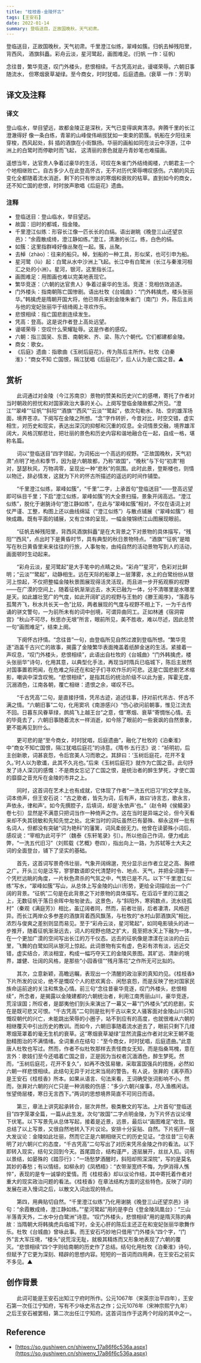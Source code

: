 ```yaml
---
title: "桂枝香-金陵怀古"
tags: [王安石]
date: 2022-01-14
summary: 登临送目，正故国晚秋，天气初肃。
---
```


登临送目，正故国晚秋，天气初肃。千里澄江似练，翠峰如簇。归帆去棹残阳里，背西风，
酒旗斜矗。彩舟云淡，星河鹭起，画图难足。(归帆 一作：征帆)

念往昔，繁华竞逐，叹门外楼头，悲恨相续。千古凭高对此，谩嗟荣辱。六朝旧事随流水，
但寒烟衰草凝绿。至今商女，时时犹唱，后庭遗曲。(衰草 一作：芳草)

## 译文及注释

### 译文

登山临水，举目望远，故都金陵正是深秋，天气已变得飒爽清凉。奔腾千里的长江澄澈得好
像一条白练，青翠的山峰俊伟峭拔犹如一束束的箭簇。帆船在夕阳往来穿梭，西风起处，斜
插的酒旗在小街飘扬。华丽的画船如同在淡云中浮游，江中洲上的白鹭时而停歇时而飞起，
这清丽的景色就是丹青妙笔也难描画。

遥想当年，达官贵人争着过豪华的生活，可叹在朱雀门外结绮阁楼，六朝君主一个个地相继败亡。自古多少人在此登高怀古，无不对历代荣辱喟叹感伤。六朝的风云变化全都随着流水消逝，剩下的只有惨淡的寒烟和衰败的枯草。直到如今的商女，还不知亡国的悲恨，时时放声歌唱《后庭花》遗曲。

### 注释

- 登临送目：登山临水，举目望远。
- 故国：旧时的都城，指金陵。
- 千里澄江似练：形容长江像一匹长长的白绢。语出谢眺《晚登三山还望京邑》：“余霞散成绮，澄江静如练。”澄江，清澈的长江。练，白色的绢。
- 如簇：这里指群峰好像丛聚在一起。簇，丛聚。
- 去棹（zhào）：往来的船只。棹，划船的一种工具，形似桨，也可引申为船。
- 星河鹭（lù）起：白鹭从水中沙洲上飞起。长江中有白鹭洲（长江与秦淮河相汇之处的小洲）。星河，银河，这里指长江。
- 画图难足：用图画也难以完美地表现它。
- 繁华竞逐：（六朝的达官贵人）争着过豪华的生活。竞逐：竞相仿效追逐。
- 门外楼头：指南朝陈亡国惨剧。语出杜牧《台城曲》：“门外韩擒虎，楼头张丽华。”韩擒虎是隋朝开国大将，他已带兵来到金陵朱雀门（南门）外，陈后主尚与他的宠妃张丽华于结绮阁上寻欢作乐。
- 悲恨相续：指亡国悲剧连续发生。
- 凭高：登高。这是说作者登上高处远望。
- 谩嗟荣辱：空叹什么荣耀耻辱。这是作者的感叹。
- 六朝：指三国吴、东晋、南朝宋、齐、梁、陈六个朝代。它们都建都金陵。
- 商女：歌女。
- 《后庭》遗曲：指歌曲《玉树后庭花》，传为陈后主所作。杜牧《泊秦淮》：“商女不知
  亡国恨，隔江犹唱《后庭花》”，后人认为是亡国之音。▲

## 赏析

　　此词通过对金陵（今江苏南京）景物的赞美和历史兴亡的感喟，寄托了作者对当时朝政的担忧和对国家政治大事的关心。上阕写登临金陵故都之所见。“澄江”“翠峰”“征帆”“斜阳”“酒旗”“西风”“云淡”“鹭起”，依次勾勒水、陆、空的雄浑场面，境界苍凉。下阕写在金陵之所想。“念”字作转折，今昔对比，时空交错，虚实相生，对历史和现实，表达出深沉的抑郁和沉重的叹息。全词情景交融，境界雄浑阔大，风格沉郁悲壮，把壮丽的景色和历史内容和谐地融合在一起，自成一格，堪称名篇。

　　词以“登临送目”四字领起，为词拓出一个高远的视野。“正故国晚秋，天气初肃”点明了地点和季节，因为是六朝故都，乃称“故国”，“晚秋”与下句“初肃”相对，瑟瑟秋风，万物凋零，呈现出一种“悲秋”的氛围。此时此景，登斯楼也，则情以物迁，辞必情发，这就为下片的怀古所描述的遥远的时间作铺垫。

　　“千里澄江似练，翠峰如簇”，“千里”二字，上承首句“登临送目”——登高远望即可纵目千里；下启“澄江似练，翠峰如簇”的大全景扫描，景象开阔高远。“澄江似练”，脱化于谢朓诗句“澄江静如练”，在此与“翠峰如簇”相对，不仅在语词上对仗严谨、工整，构图上还以曲线绵延（“澄江似练”）与散点铺展（“翠峰如簇”）相映成趣。既有平面的铺展，又有立体的呈现，一幅金陵锦绣江山图展现眼前。

　　“征帆去棹残阳里，背西风酒旗斜矗”是在大背景之下对景物的具体描写，“残阳”“西风”，点出时下是黄昏时节，具有典型的秋日景物特点。“酒旗”“征帆”是暗写在秋日黄昏里来来往往的行旅，人事匆匆，由纯自然的活动景物写到人的活动，画面顿时生动起来。

　　“彩舟云淡，星河鹭起”是大手笔中的点睛之处。“彩舟”“星河”，色彩对比鲜明；“云淡”“鹭起”，动静相生。远在天际的船罩上一层薄雾，水上的白鹭纷纷从银河上惊起，不仅把整幅金陵秋景图展现得活灵活现，而且进一步开拓观察的视野——在广漠的空间上，随着征帆渐渐远去，水天已融为一体，分不清哪里是水哪里是天。如此雄壮宽广的气度，如此开阔旷远的视野与王勃的《滕王阁序》，“落霞与孤鹜齐飞，秋水共长天一色”比较，两者展现的气度与视野不相上下，一为千古传诵的骈文警句，一为前所未有的词中创境，可谓异曲同工。正如林逋《宿洞霄宫》“秋山不可尽，秋思亦无垠”所言，眼前所见，美不胜收，难以尽述，因此总赞一句“画图难足”，结束上阕。

　　下阕怀古抒情。“念往昔”一句，由登临所见自然过渡到登临所想。“繁华竞逐”涵盖千古兴亡的故事，揭露了金陵繁华表面掩盖着纸醉金迷的生活。紧接着一声叹息，“叹门外楼头，悲恨相续”，此语出自杜牧的《台城曲》“门外韩擒虎，楼头张丽华”诗句，化用其意，以典型化手法，再现当时隋兵已临城下，陈后主居然对国事置若罔闻，在危难之际还在和妃子们寻欢作乐的可悲。这是亡国悲剧艺术缩影，嘲讽中深含叹惋。“悲恨相续”，是指其后的统治阶级不以此为鉴，挥霍无度，沉溺酒色，江南各朝，覆亡相继：遗恨之余，嗟叹不已。

　　“千古凭高”二句，是直接抒情，凭吊古迹，追述往事，抒对前代吊古、怀古不满之情。“六朝旧事”二句，化用窦巩《南游感兴》“伤心欲问前朝事，惟见江流去不回。日暮东风眷草绿，鹧鸪飞上越王台”之意，借“寒烟、衰草”寄惆怅心情。去的毕竟去了，六朝旧事随着流水一样消逝，如今除了眼前的一些衰飒的自然景象，更不能再见到什么。

　　更可悲的是“至今商女，时时犹唱，后庭遗曲”，融化了杜牧的《泊秦淮》中“商女不知亡国恨，隔江犹唱后庭花”的诗意。《隋书·五行志》说：“祯明初，后主创新歌，词甚哀怨，令后宫美人习而歌之。其辞曰：‘玉树后庭花，花开不复久。’时人以为歌谶，此其不久兆也。”后来《玉树后庭花》就作为亡国之音。此句抒发了诗人深沉的感慨：不是商女忘记了亡国之恨，是统治者的醉生梦死，才使亡国的靡靡之音充斥在金陵的市井之上。

　　同时，这首词在艺术上也有成就，它体现了作者“一洗五代旧习”的文学主张。词本倚声，但王安石说：“古之歌者，皆先为词，后有声，故曰‘诗言志，歌永言，声依永，律和声’。如今先撰腔子，后填词，却是‘永依声’也。”（赵令畤《侯鲭录》卷七引）显然是不满意只把词当作一种倚声之作。这在当时是异端之论，但今天看来却不失其锐敏和先知先觉之处。北宋当时的词坛虽然已有晏殊、柳永这样一批有名词人，但都没有突破“词为艳科”的藩篱，词风柔弱无力。他曾在读晏殊小词后，感叹说：“宰相为此可乎?”（魏泰《东轩笔录》引）。所以他自己作词，便力戒此弊，“一洗五代旧习”（刘熙载《艺概》卷四），指出向上一路，为苏轼等士大夫之词的全面登台，铺下了坚实的基础。

　　首先，这首词写景奇伟壮丽，气象开阔绵邈，充分显示出作者立足之高、胸襟之广。开头三句是泛写，寥寥数语即交代清楚时令、地点、天气，并把全词置于一个凭栏远眺的角度，一片秋色肃杀的气氛之中，气势已是不凡。以下“千里澄江似练”写水，“翠峰如簇”写山，从总体上写金陵的山川形势，更给全词描绘出一个广阔的背景。“征帆”二句是在此背景之下对景物的具体描写。在滔滔千里的江面之上，无数征帆于落日余晖中匆匆驶去。这景色，与“斜阳外，寒鸦数点，流水绕孤村”（秦观《满庭芳》）相比，虽辽阔者同，然而，前者壮丽，后者凄清，风格迥异。而长江两岸众多参差的酒旗背着西风飘荡，与杜牧的“水村山郭酒旗风”相比，浓烈与俊爽之差别则显而易见。至于“彩舟云淡，星河鹭起”，如同电影镜头的进一步推开，随着征帆渐渐远去，词人的视野也随之扩大，竟至把水天上下融为一体，在一个更加广漠的空间写出长江的万千仪态。远去的征帆像是漂漾在淡淡的白云里，飞舞的白鹭如同从银河上惊起。此词景物有实有虚，色彩有浓有淡，远近交错，虚实结合，浓淡相宜，构成一幅巧夺天工的金陵风景图。其旷远、清新的境界，雄健、壮阔的风格，是那些“小园香径”“残月落花”之作所无可比拟的。

　　其次，立意新颖，高瞻远瞩，表现出一个清醒的政治家的真知灼见。《桂枝香》下片所发的议论，绝不是慨叹个人的悲欢离合、闲愁哀怨，而是反映了他对国家民族命运前途的关注和焦急心情。前三句“念往昔豪华竞逐，叹门外楼头，悲恨相续”，所念者，是揭露以金陵建都的六朝统治者，利用江南秀丽山川，豪华竞逐，荒淫误国；所叹者，是鄙夷他们到头来演出了一幕又一幕“门外楼头”式的悲剧，实在是既可悲又可恨。“千古凭高”二句则是批判千古以来文人骚客面对金陵山川只知慨叹朝代的兴亡，未能跳出荣辱的小圈子，站不到应有的高度，也就很难从六朝的相继覆灭中引出历史的教训。而如今，六朝旧事随着流水逝去了，眼前只剩下几缕寒烟笼罩着的毫无生机的衰草。这“寒烟衰草凝绿”显然流露出作者对北宋王朝不能励精图治的不满情绪。全词重点在结句：“至今商女，时时犹唱，后庭遗曲。”此意唐人杜牧也写过。然而，作者不似杜牧那样去责怪商女无知，而是指桑骂槐，意在言外：歌妓们至今还唱着亡国之音，正是因为当权者沉湎酒色，醉生梦死。然而，“玉树后庭花，花开不复久”，如再不改弦易辙，采取富国强兵的措施，必然如六朝一样悲恨相续。此结句无异于对北宋当局的警告。有人说，张昪的《离亭燕》是王安石《桂枝香》所本。如果从语言、句法来看，王词确受张词影响不小。然而，张昪对六朝的兴亡只是一种消极的伤感：“多少六朝兴废事，尽入渔樵闲话。怅望倚层楼，寒日无言西下。”两词的思想境界简直不可同日而语。

　　第三，章法上讲究起承转合，层次井然，极类散文的写法。上片首句“登临送目”四字笼罩全篇，一篇从此生发。次句“故国”二字点明金陵，为下片怀古议论埋下伏笔。以下写景先从总体写起，接着是近景，远景，最后以“画图难足”收住。既总结了以上写景，又很自然地转入下片议论。安排十分妥贴、自然。下片拓开一层大发议论：金陵如此壮丽，然而它正是六朝相继灭亡的历史见证。“念往昔”三句表明了对六朝兴亡的态度，“千古凭高”二句写出了对历来凭吊金陵之作的看法。以下即转入现实，结句又回到今天。首尾圆合，结构谨严，逐层展开，丝丝入扣。词有以景结，如晏殊的《踏莎行》：“一场愁梦酒醒时，斜阳却照深深院”，写的是莫名其妙的春愁；有以情结，如柳永的《凤栖梧》：“衣带渐宽终不悔，为伊消得人憔悴”，表现的是专一诚挚的爱情。而《桂枝香》却以议论作结，其中寄托着作者对重大的现实政治问题的看法。《桂枝香》在章法结构方面的这些特色，反映了词的发展在进入慢词之后，以散文入词出现的特点。

　　第四，用典贴切自然。“千里澄江似练”乃化用谢朓《晚登三山还望京邑》诗句：“余霞散成绮，澄江静如练。”“星河鹭起”用的是李白《登金陵凤凰台》：“三山半落青天外，二水中分白鹭洲”诗意。“叹门外楼头，悲恨相续”用的是隋灭陈的典故：当隋朝大将韩擒虎兵临城下时，全无心肝的陈后主还正在和宠妃张丽华歌舞作乐。杜牧《台城曲》曾咏此事。而王安石巧妙地只借用“门外楼头”四个字，“门外”言大军压境，“楼头”说荒淫无耻，就极其精炼而又形象地表现了六朝的覆灭。“悲恨相续”四个字则给南朝的历史作了总结。结句化用杜牧《泊秦淮》诗句，但赋予了它更为深刻、精辟的思想内容。短短的一首词而四用典，在王安石之前实不多见。▲

## 创作背景

　　此词可能是王安石出知江宁府时所作。公元1067年（宋英宗治平四年），王安石第一次任江宁知府，写有不少咏史吊古之作；公元1076年（宋神宗熙宁九年）之后王安石被罢相，第二次出任江宁知府。这首词当作于这两个时段的其中之一。

## Reference

- [https://so.gushiwen.cn/shiwenv_17a86f6c536a.aspx](https://so.gushiwen.cn/shiwenv_17a86f6c536a.aspx)